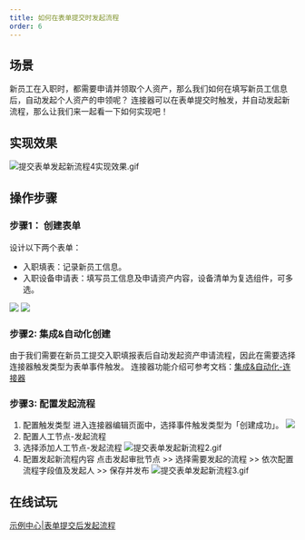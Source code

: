 ```yaml
---
title: 如何在表单提交时发起流程
order: 6
---
```


## 场景

新员工在入职时，都需要申请并领取个人资产，那么我们如何在填写新员工信息后，自动发起个人资产的申领呢？
连接器可以在表单提交时触发，并自动发起新流程，那么让我们来一起看一下如何实现吧！

## 实现效果

![提交表单发起新流程4实现效果.gif](https://img.alicdn.com/imgextra/i1/O1CN01j6MAmO1UK879e7ii6_!!6000000002498-1-tps-1381-743.gif)

## 操作步骤

### 步骤1： 创建表单

设计以下两个表单：

- 入职填表：记录新员工信息。
- 入职设备申请表：填写员工信息及申请资产内容，设备清单为复选组件，可多选。

![](https://img.alicdn.com/imgextra/i1/O1CN01z2Bj7I1mPm50Gjohn_!!6000000004947-2-tps-2206-1276.png_.webp)
![](https://img.alicdn.com/imgextra/i3/O1CN01GM4UCK1gKNirfcK3J_!!6000000004123-2-tps-2232-1288.png_.webp)

### 步骤2: 集成&自动化创建

由于我们需要在新员工提交入职填报表后自动发起资产申请流程，因此在需要选择连接器触发类型为表单事件触发。
连接器功能介绍可参考文档：[集成&自动化-连接器](https://img.alicdn.com/imgextra/i3/O1CN01xHp8ei1NWljdNklnr_!!6000000001578-1-tps-1894-863.gif)

### 步骤3: 配置发起流程

1. 配置触发类型
   进入连接器编辑页面中，选择事件触发类型为「创建成功」。
   ![](https://img.alicdn.com/imgextra/i1/O1CN018Yiack1RKdhwWMdPn_!!6000000002093-2-tps-1940-872.png_.webp)
2. 配置人工节点-发起流程
3. 选择添加人工节点-发起流程
   ![提交表单发起新流程2.gif](https://img.alicdn.com/imgextra/i1/O1CN01wusYq71KFsHKnNWfr_!!6000000001135-1-tps-1381-743.gif)
4. 配置发起新流程内容
   点击发起审批节点 >> 选择需要发起的流程 >> 依次配置流程字段值及发起人 >> 保存并发布
   ![提交表单发起新流程3.gif](https://img.alicdn.com/imgextra/i3/O1CN0138okrq1yPZIAwNzy4_!!6000000006571-1-tps-1381-743.gif)
   
## 在线试玩

[示例中心|表单提交后发起流程](https://www.aliwork.com/o/coc?tplUuid=TPL_ENQ0PGKGJ73V0FIYOX94&from=developers_subject)
